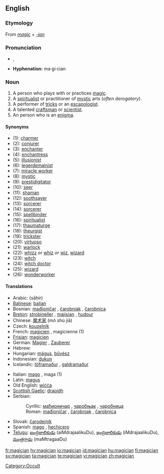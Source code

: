 ==English==

===Etymology===
From  ''[[magic]]'' + ''[[-ian]]''

===Pronunciation===
*{{IPA|/məˈʤɪʃən/}}, {{SAMPA|/m@"dZIS@n/}}
*'''Hyphenation:''' ma·gi·cian
*:{{rhymes|ɪʃən}}

===Noun===
{{en-noun}}

# A person who plays with or practices [[magic]].
# A [[spiritualist]] or practitioner of [[mystic]] arts (''often derogatory'').
# A performer of [[tricks]] or an [[escapologist]].
# A talented [[craftsman]] or [[scientist]].
# An person who is an [[enigma]].

====Synonyms====
{{rfc}}
*(1): [[charmer]]
*(2): [[conjurer]]
*(3): [[enchanter]]
*(4): [[enchantress]]
*(5): [[illusionist]]
*(6): [[legerdemainist]]
*(7): [[miracle worker]]
*(8): [[mystic]]
*(9): [[prestidigitator]]
*(10): [[seer]]
*(11): [[shaman]]
*(12): [[soothsayer]]
*(13): [[sorcerer]]
*(14): [[sorcerer]]
*(15): [[spellbinder]]
*(16): [[spiritualist]]
*(17): [[thaumaturge]]
*(18): [[theurgist]]
*(19): [[trickster]]
*(20): [[virtuoso]]
*(21): [[warlock]]
*(22): [[whizz]] ''or'' [[whiz]] ''or'' [[wiz]], [[wizard]]
*(23): [[witch]]
*(24): [[witch doctor]]
*(25): [[wizard]]
*(26): [[wonderworker]]

====Translations====
{{trans-top}}
*Arabic: {{ARchar|[[ساحر]]}} (sāḥir)
*[[Balinese]]: [[balian]]
*Bosnian: [[mađioničar]] {{m}}, [[čarobnjak]] {{m}}, [[čarobnica]] {{f}}
*[[Breton]]: [[strobineller]] {{m}}, [[majisian]] {{m}}, [[hudour]] {{m}}
*Chinese: [[魔术家]] (mó shù jiā)
*Czech: [[kouzelník]] {{m}}
*French: [[magicien]] {{m}}, magicienne {{f}} (1)
*[[Frisian]]: [[magicien]]
*German: [[Magier]] {{m}}, [[Zauberer]] {{m}}
*Hebrew: {{he-translation|קוסם|koseim}} {{m}}
*Hungarian: [[mágus]], [[bűvész]]
*Indonesian: [[dukun]]
*Icelandic: [[töframaður]] {{m}}, [[galdramaður]] {{m}}
{{trans-mid}}
*Italian: [[mago]] {{m}}, maga {{f}} (1)
*Latin: [[magus]] {{m}}
*Old English: [[wicca#Old English|wiċċa]] {{m}}
*[[Scottish Gaelic]]: [[draoidh]] {{m}}
*Serbian:
*:Cyrillic: [[мађионичар]] {{m}}, [[чаробњак]] {{m}}, [[чаробница]] {{f}}
*:Roman: [[mađioničar]] {{m}}, [[čarobnjak]] {{m}}, [[čarobnica]] {{f}}
*Slovak: [[čarodejník]] {{m}}
*Spanish: [[mago]] {{m}}, [[hechicero]] {{m}}
*[[Telugu]]: [[ఐంద్రజాలికుడు]] (aiMdrajaalikuDu), [[ఇంద్రజాలికుడు]] (iMdrajaalikuDu), [[మంత్రగాడు]] (maMtragaaDu)
{{trans-bottom}}

[[Category:Occult]]

[[fr:magician]]
[[hy:magician]]
[[io:magician]]
[[id:magician]]
[[hu:magician]]
[[fi:magician]]
[[sv:magician]]
[[ta:magician]]
[[te:magician]]
[[vi:magician]]
[[zh:magician]]